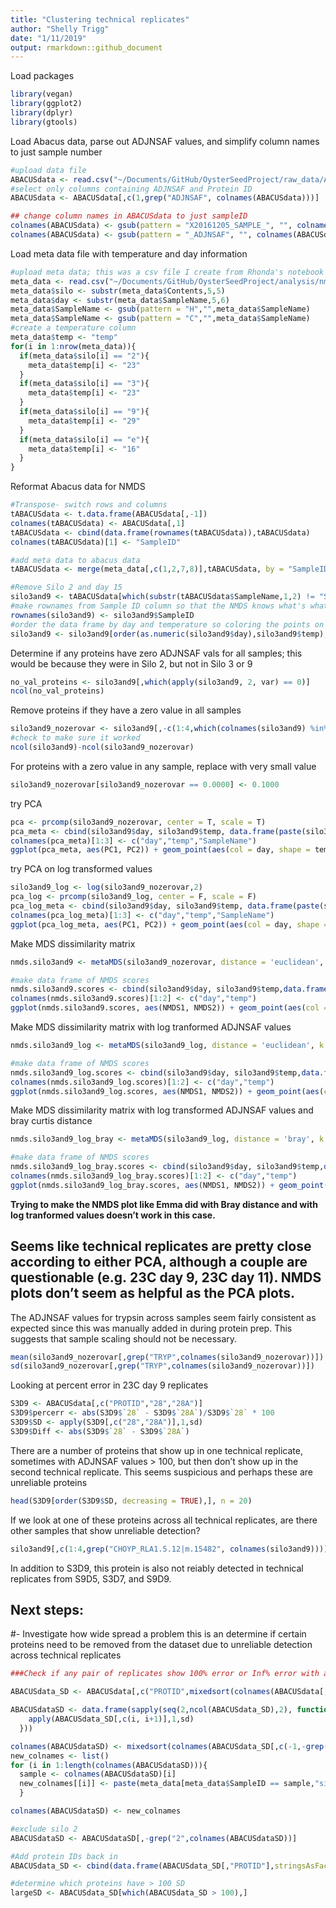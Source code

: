 ```yaml
---
title: "Clustering technical replicates"
author: "Shelly Trigg"
date: "1/11/2019"
output: rmarkdown::github_document
---
```


Load packages
```r
library(vegan)
library(ggplot2)
library(dplyr)
library(gtools)
```

Load Abacus data, parse out ADJNSAF values, and simplify column names to just sample number
```r
#upload data file
ABACUSdata <- read.csv("~/Documents/GitHub/OysterSeedProject/raw_data/ABACUS_output021417.tsv", sep = "\t", header=TRUE, stringsAsFactors = FALSE)
#select only columns containing ADJNSAF and Protein ID
ABACUSdata <- ABACUSdata[,c(1,grep("ADJNSAF", colnames(ABACUSdata)))]

## change column names in ABACUSdata to just sampleID
colnames(ABACUSdata) <- gsub(pattern = "X20161205_SAMPLE_", "", colnames(ABACUSdata))
colnames(ABACUSdata) <- gsub(pattern = "_ADJNSAF", "", colnames(ABACUSdata))
```

Load meta data file with temperature and day information
```r
#upload meta data; this was a csv file I create from Rhonda's notebook entry: https://github.com/Ellior2/Ellior2.github.io/blob/master/_posts/2017-3-11-NMDS-analysis.md
meta_data <- read.csv("~/Documents/GitHub/OysterSeedProject/analysis/nmds_R/Rhonda_new_sample_names.csv", header = TRUE, stringsAsFactors = FALSE)
meta_data$silo <- substr(meta_data$Contents,5,5)
meta_data$day <- substr(meta_data$SampleName,5,6)
meta_data$SampleName <- gsub(pattern = "H","",meta_data$SampleName)
meta_data$SampleName <- gsub(pattern = "C","",meta_data$SampleName)
#create a temperature column
meta_data$temp <- "temp"
for(i in 1:nrow(meta_data)){
  if(meta_data$silo[i] == "2"){
    meta_data$temp[i] <- "23"
  }
  if(meta_data$silo[i] == "3"){
    meta_data$temp[i] <- "23"
  }
  if(meta_data$silo[i] == "9"){
    meta_data$temp[i] <- "29"
  }
  if(meta_data$silo[i] == "e"){
    meta_data$temp[i] <- "16"
  }
}
```

Reformat Abacus data for NMDS
```r
#Transpose- switch rows and columns
tABACUSdata <- t.data.frame(ABACUSdata[,-1])
colnames(tABACUSdata) <- ABACUSdata[,1]
tABACUSdata <- cbind(data.frame(rownames(tABACUSdata)),tABACUSdata)
colnames(tABACUSdata)[1] <- "SampleID"

#add meta data to abacus data
tABACUSdata <- merge(meta_data[,c(1,2,7,8)],tABACUSdata, by = "SampleID")

#Remove Silo 2 and day 15
silo3and9 <- tABACUSdata[which(substr(tABACUSdata$SampleName,1,2) != "S2" & tABACUSdata$day != "15"),]
#make rownames from Sample ID column so that the NMDS knows what's what
rownames(silo3and9) <- silo3and9$SampleID
#order the data frame by day and temperature so coloring the points on the plot is easier
silo3and9 <- silo3and9[order(as.numeric(silo3and9$day),silo3and9$temp),]
```

Determine if any proteins have zero ADJNSAF vals for all samples; this would be because they were in Silo 2, but not in Silo 3 or 9
```r
no_val_proteins <- silo3and9[,which(apply(silo3and9, 2, var) == 0)]
ncol(no_val_proteins)
```

Remove proteins if they have a zero value in all samples
```r
silo3and9_nozerovar <- silo3and9[,-c(1:4,which(colnames(silo3and9) %in% colnames(no_val_proteins)))]
#check to make sure it worked
ncol(silo3and9)-ncol(silo3and9_nozerovar)
```

For proteins with a zero value in any sample, replace with very small value
```r
silo3and9_nozerovar[silo3and9_nozerovar == 0.0000] <- 0.1000
```

try PCA

```r
pca <- prcomp(silo3and9_nozerovar, center = T, scale = T)
pca_meta <- cbind(silo3and9$day, silo3and9$temp, data.frame(paste(silo3and9$day,silo3and9$temp, sep = "_")),pca$x)
colnames(pca_meta)[1:3] <- c("day","temp","SampleName")
ggplot(pca_meta, aes(PC1, PC2)) + geom_point(aes(col = day, shape = temp)) + theme_bw() + ggtitle("PCA of ADJNSAF values where zeros were replaced with 0.1")
```

try PCA on log transformed values
```r
silo3and9_log <- log(silo3and9_nozerovar,2)
pca_log <- prcomp(silo3and9_log, center = F, scale = F)
pca_log_meta <- cbind(silo3and9$day, silo3and9$temp, data.frame(paste(silo3and9$day,silo3and9$temp, sep = "_")),pca_log$x)
colnames(pca_log_meta)[1:3] <- c("day","temp","SampleName")
ggplot(pca_log_meta, aes(PC1, PC2)) + geom_point(aes(col = day, shape = temp)) + theme_bw() + ggtitle("PCA of log ADJNSAF values with zeros replaced with 0.1")
```

Make MDS dissimilarity matrix
```r
nmds.silo3and9 <- metaMDS(silo3and9_nozerovar, distance = 'euclidean', k = 2, trymax = 3000, autotransform = FALSE)

#make data frame of NMDS scores
nmds.silo3and9.scores <- cbind(silo3and9$day, silo3and9$temp,data.frame(scores(nmds.silo3and9)))
colnames(nmds.silo3and9.scores)[1:2] <- c("day","temp")
ggplot(nmds.silo3and9.scores, aes(NMDS1, NMDS2)) + geom_point(aes(col = day, shape = temp)) + theme_bw() + ggtitle("NMDS of ADJNSAF values with zeros replaced with 0.1")
```

Make MDS dissimilarity matrix with log tranformed ADJNSAF values
```r
nmds.silo3and9_log <- metaMDS(silo3and9_log, distance = 'euclidean', k = 2, trymax = 3000, autotransform = FALSE)

#make data frame of NMDS scores
nmds.silo3and9_log.scores <- cbind(silo3and9$day, silo3and9$temp,data.frame(scores(nmds.silo3and9_log)))
colnames(nmds.silo3and9_log.scores)[1:2] <- c("day","temp")
ggplot(nmds.silo3and9_log.scores, aes(NMDS1, NMDS2)) + geom_point(aes(col = day, shape = temp)) + theme_bw() + ggtitle("NMDS of log ADJNSAF values with zeros replaced with 0.1")
```

Make MDS dissimilarity matrix with log transformed ADJNSAF values and bray curtis distance
```r
nmds.silo3and9_log_bray <- metaMDS(silo3and9_log, distance = 'bray', k = 2, trymax = 3000, autotransform = FALSE)

#make data frame of NMDS scores
nmds.silo3and9_log_bray.scores <- cbind(silo3and9$day, silo3and9$temp,data.frame(scores(nmds.silo3and9_log_bray)))
colnames(nmds.silo3and9_log_bray.scores)[1:2] <- c("day","temp")
ggplot(nmds.silo3and9_log_bray.scores, aes(NMDS1, NMDS2)) + geom_point(aes(col = day, shape = temp)) + theme_bw() + ggtitle("bray curtis NMDS of log ADJNSAF values with zeros replaced with 0.1")
```
**Trying to make the NMDS plot like Emma did with Bray distance and with log tranformed values doesn't work in this case.**


## Seems like technical replicates are pretty close according to either PCA, although a couple are questionable (e.g. 23C day 9, 23C day 11). NMDS plots don't seem as helpful as the PCA plots.

The ADJNSAF values for trypsin across samples seem fairly consistent as expected since this was manually added in during protein prep.  This suggests that sample scaling should not be necessary.

```r
mean(silo3and9_nozerovar[,grep("TRYP",colnames(silo3and9_nozerovar))])
sd(silo3and9_nozerovar[,grep("TRYP",colnames(silo3and9_nozerovar))])
```

Looking at percent error in 23C day 9 replicates
```r
S3D9 <- ABACUSdata[,c("PROTID","28","28A")]
S3D9$percerr <- abs(S3D9$`28` - S3D9$`28A`)/S3D9$`28` * 100
S3D9$SD <- apply(S3D9[,c("28","28A")],1,sd)
S3D9$Diff <- abs(S3D9$`28` - S3D9$`28A`)
```

There are a number of proteins that show up in one technical replicate, sometimes with ADJNSAF values > 100, but then don't show up in the second technical replicate. This seems suspicious and perhaps these are unreliable proteins 
```r
head(S3D9[order(S3D9$SD, decreasing = TRUE),], n = 20)
```

If we look at one of these proteins across all technical replicates, are there other samples that show unreliable detection?

```r
silo3and9[,c(1:4,grep("CHOYP_RLA1.5.12|m.15482", colnames(silo3and9)))]
```

In addition to S3D9, this protein is also not reiably detected in technical replicates from S9D5, S3D7, and S9D9. 

## Next steps:
#- Investigate how wide spread a problem this is an determine if certain proteins need to be removed from the dataset due to unreliable detection across technical replicates

```r
###Check if any pair of replicates show 100% error or Inf% error with an SD of > 5; those are the potentially unrealiable proteins

ABACUSdata_SD <- ABACUSdata[,c("PROTID",mixedsort(colnames(ABACUSdata[,-1])))]

ABACUSdataSD <- data.frame(sapply(seq(2,ncol(ABACUSdata_SD),2), function(i) {
    apply(ABACUSdata_SD[,c(i, i+1)],1,sd)
  }))

colnames(ABACUSdataSD) <- mixedsort(colnames(ABACUSdata_SD[,c(-1,-grep("A",colnames(ABACUSdata_SD)))]))
new_colnames <- list()
for (i in 1:length(colnames(ABACUSdataSD))){
  sample <- colnames(ABACUSdataSD)[i]
  new_colnames[[i]] <- paste(meta_data[meta_data$SampleID == sample,"silo"],meta_data[meta_data$SampleID == sample, "day"], sep = "_")
  }

colnames(ABACUSdataSD) <- new_colnames

#exclude silo 2
ABACUSdataSD <- ABACUSdataSD[,-grep("2",colnames(ABACUSdataSD))]

#Add protein IDs back in 
ABACUSdata_SD <- cbind(data.frame(ABACUSdata_SD[,"PROTID"],stringsAsFactors = FALSE), ABACUSdataSD)

#determine which proteins have > 100 SD
largeSD <- ABACUSdata_SD[which(ABACUSdata_SD > 100),]
```
